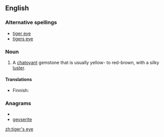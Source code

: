 ==English==

===Alternative spellings===
* [[tiger eye]]
* [[tigers eye]]

===Noun===
{{en-noun}}

# A [[chatoyant]] gemstone that is usually yellow- to red-brown, with a silky [[luster]].

====Translations====
{{trans-top|chatoyant gemstone}}
* Finnish: {{t-|fi|tiikerinsilmä}}
{{trans-mid}}
{{trans-bottom}}

===Anagrams===
* {{alphagram|eeegirsty}}
* [[geyserite#English|geyserite]]

[[zh:tiger's eye]]